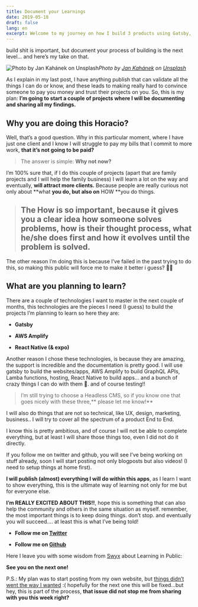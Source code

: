 ```yaml
---
title: Document your Learnings
date: 2019-05-18
draft: false
lang: en
excerpt: Welcome to my journey on how I build 3 products using Gatsby, GraphQL & Serverless technologies...
---
```


build shit is important, but document your process of building is the next level… and here’s my take on that.

![Photo by [Jan Kahánek](https://unsplash.com/@honza_kahanek?utm_source=medium&utm_medium=referral) on [Unsplash](https://unsplash.com?utm_source=medium&utm_medium=referral)](./cover.jpeg)_Photo by [Jan Kahánek](https://unsplash.com/@honza_kahanek?utm_source=medium&utm_medium=referral) on [Unsplash](https://unsplash.com?utm_source=medium&utm_medium=referral)_

As I explain in my last post, I have anything publish that can validate all the things I can do or know, and these leads to making really hard to convince someone to pay you money and trust their projects on you. So, this is my plan: **I’m going to start a couple of projects where I will be documenting and sharing all my findings.**

## Why you are doing this Horacio?

Well, that’s a good question. Why in this particular moment, where I have just one client and I know I will struggle to pay my bills that I commit to more work, **that it’s not going to be paid?**

> The answer is simple: **Why not now?**

I’m 100% sure that, if I do this couple of projects (apart that are family projects and I will help the family business) I will learn a lot on the way and eventually, **will attract more clients.** Because people are really curious not only about **what **you do, but also on** HOW **you do things.

> ## **The How is so important,** because it gives you a clear idea how someone solves problems, how is their thought process, what he/she does first and how it evolves until the problem is solved.

The other reason I’m doing this is because I’ve failed in the past trying to do this, so making this public will force me to make it better i guess? 🤷‍♂️

## What are you planning to learn?

There are a couple of technologies I want to master in the next couple of months, this technologies are the pieces I need (I guess) to build the projects I’m planning to learn so here they are:

- **Gatsby**

- **AWS Amplify**

- **React Native (& expo)**

Another reason I chose these technologies, is because they are amazing, the support is incredible and the documentation is pretty good. I will use gatsby to build the websites/apps, AWS Amplify to build GraphQL APIs, Lamba functions, hosting, React Native to build apps… and a bunch of crazy things I can do with them 🤟. and of course testing!!

> I’m still trying to choose a Headless CMS, so if you know one that goes nicely with these three,** please let me know!**

I will also do things that are not so technical, like UX, design, marketing, business.. I will try to cover all the spectrum of a product End to End.

I know this is pretty ambitious, and of course I will not be able to complete everything, but at least I will share those things too, even I did not do it directly.

If you follow me on twitter and github, you will see I’ve being working on stuff already, soon I will start posting not only blogposts but also videos! (I need to setup things at home first).

**I will publish (almost) everything I will do within this apps**, as I learn I want to show everything, this is the ultimate way of learning not only for me but for everyone else.

**I’m REALLY EXCITED ABOUT THIS!!**, hope this is something that can also help the community and others in the same situation as myself. remember, the most important things is to keep doing things. don’t stop. and eventually you will succeed…. at least this is what I’ve being told!

- **Follow me on [Twitter](https://twitter.com/hhg2288)**

- **Follow me on [Github](https://github.com/horacioh)**

Here I leave you with some wisdom from [Swyx](https://twitter.com/swyx/status/1009174159690264579) about Learning in Public:

**See you on the next one!**

P.S.: My plan was to start posting from my own website, but [things didn’t went the way I wanted](https://twitter.com/hhg2288/status/1129526682396823552) :( hopefully for the next one this will be fixed…but hey, this is part of the process, **that issue did not stop me from sharing with you this week right?**

